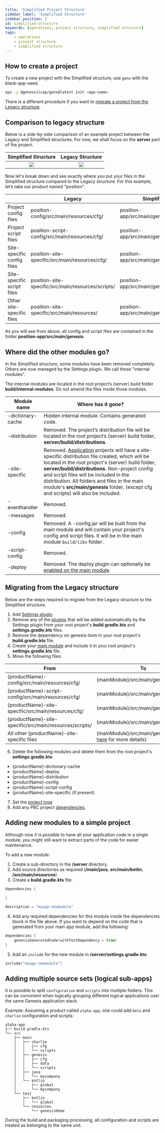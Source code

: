 ```yaml
---
title: 'Simplified Project Structure'
sidebar_label: 'Simplified Structure'
sidebar_position: 2
id: simplified-structure
keywords: [operations, project structure, simplified structure]
tags:
    - operations
    - project structure
    - simplified structure
---
```


## How to create a project

To create a new project with the Simplified structure, use `genx` with the blank-app-seed.

```bash
npx -y @genesislcap/genx@latest init <app-name>
```

There is a different procedure if you want to [migrate a project from the Legacy structure](#migrating-from-the-legacy-structure).

## Comparison to legacy structure

Below is a side-by-side comparison of an example project between the Legacy and Simplified structures. For now, we shall focus on the **server** part of the project.

Simplified Structure           |  Legacy Structure
:-------------------------:|:-------------------------:
![](/img/position-simple-structure.png)  |  ![](/img/position-legacy-structure.png)

Now let's break down and see exactly where you put your files in the Simplified structure compared to the Legacy structure. For this example, let’s take our product named "position".

| | Legacy | Simplified |
| --- | --- | --- |
| Project config files | position-config/src/main/resources/cfg/ | position-app/src/main/genesis/cfg/ |
| Project script files | position-script-config/src/main/resources/cfg/ | position-app/src/main/genesis/scripts/ |
| Site-specific config files | position-site-specific/src/main/resources/cfg/ | position-app/src/main/genesis/cfg/ |
| Site-specific script files | position-site-specific/src/main/resources/scripts/ | position-app/src/main/genesis/scripts/ |
| Other site-specific files | position-site-specific/src/main/resources/ | position-app/src/main/genesis/ |

As you will see from above, all config and script files are contained in the folder **position-app/src/main/genesis**.

## Where did the other modules go?

In the Simplified structure, some modules have been removed completely. Others are now managed by the Settings plugin. We call these "internal modules".

The internal modules are located in the root project’s (server) build folder **build/internal-modules**. Do not amend the files inside those modules.

| Module name | Where has it gone? |
| --- | --- |
| -dictionary-cache | Hidden internal module. Contains generated code. |
| -distribution | Removed. The project’s distribution file will be located in the root project’s (server) build folder, **server/build/distributions**. |
| -site-specific | Removed. [Application](../settings-plugin/#project-type) projects will have a site-specific distribution file created, which will be located in the root project's (server) build folder, **server/build/distributions**. Non-project config and script files will be included in the distribution. All folders and files in the main module's **src/main/genesis** folder, (except cfg and scripts) will also be included. |
| -eventhandler | Removed. |
| -messages | Removed. |
| -config | Removed. A -config.jar will be built from the main module and will contain your project's config and script files. It will be in the main module `build/libs` folder. |
| -script-config | Removed. |
| -deploy | Removed. The deploy plugin can optionally be [enabled on the main module](../settings-plugin/#plugins). |

## Migrating from the Legacy structure

Below are the steps required to migrate from the Legacy structure to the Simplified structure.

1. Add [Settings plugin](../settings-plugin/#how-to-enable).
2. Remove any of the [plugins](../settings-plugin/#plugins) that will be added automatically by the Settings plugin from your root project's **build.gradle.kts** and **settings.gradle.kts** files.
3. Remove the dependency on genesis-bom in your root project's **build.gradle.kts** file.
4. Create your [main module](../settings-plugin/#main-module-name) and include it in your root project's **settings.gradle.kts** file.
5. Move the following files:

| From | To |
| --- | --- |
| \{productName\}-config/src/main/resources/cfg/ | \{mainModule\}/src/main/genesis/cfg/ |
| \{productName\}-script-config/src/main/resources/cfg/ | \{mainModule\}/src/main/genesis/scripts/ |
| \{productName\}-site-specific/src/main/resources/cfg/ | \{mainModule\}/src/main/genesis/cfg/ |
| \{productName\}-site-specific/src/main/resources/scripts/ | \{mainModule\}/src/main/genesis/scripts/ |
| All other \{productName\}-site-specific files | \{mainModule\}/src/main/genesis (see [here](#where-did-the-other-modules-go) for more details) |

6. Delete the following modules and delete them from the root project's **settings.gradle.kts**:
- \{productName\}-dictionary-cache
- \{productName\}-deploy
- \{productName\}-distribution
- \{productName\}-config
- \{productName\}-script-config
- \{productName\}-site-specific (if present)
7. Set the [project type](../settings-plugin/#project-type)
8. Add any PBC project [dependencies](../settings-plugin/#dependencies).

## Adding new modules to a simple project

Although now it is possible to have all your application code in a single module, you might still want to extract parts of the code for easier maintenance.

To add a new module: 
1. Create a sub-directory in the **/server** directory.
2. Add source directories as required (**/main/java**, **src/main/kotlin**, **/src/main/resources**)
3. Create a **build.gradle.kts** file:

```kotlin
dependencies {
    
}

description = "myapp-newmodule"
```
4. Add any required dependencies for this module inside the dependencies block in the file above. If you want to depend on the code that is generated from your main app module, add the following: 

```kotlin
dependencies {
    genesisGeneratedCode(withTestDependency = true)
}
```

5. Add an `include` for the new module in **/server/settings.gradle.kts**:

```kotlin
include("myapp-newmodule")
```

## Adding multiple source sets (logical sub-apps)

It is possible to split `configuration` and `scripts` into multiple folders. This can be convinient when logically grouping different logical applications user the same Genesis application stack.

Example: Assuming a product called `alpha-app`, one could add `beta` and `charlie` configuration and scripts:

```
alpha-app
├── build.gradle.kts
└── src
    ├── main
    │   ├── charlie
    │   │   ├── cfg
    │   │   └── scripts
    │   ├── genesis
    │   │   ├── cfg
    │   │   ├── data
    │   │   └── scripts
    │   ├── java
    │   │   └── mycompany
    │   └── kotlin
    │       ├── global
    │       └── mycompany
    └── test
        ├── kotlin
        │   └── global
        └── resources
            └── genesisHome
```

During the build and packaging processing, all configuration and scripts are treated as belonging to the same unit.

